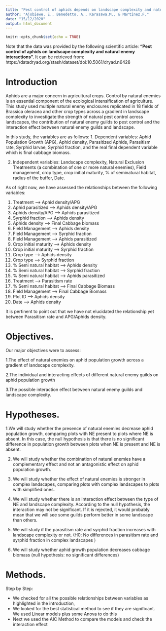 ```yaml
---
title: "Pest control of aphids depends on landscape complexity and natural enemy interactions"
author: "Ajobiewe, E., Benedetto, A., Karasawa,M., & Martinez,F."
date: "15/12/2020"
output: html_document
---
```


```r
knitr::opts_chunk$set(echo = TRUE)
```
Note that the data was provided by the following scientific article: **“Pest control of aphids on landscape complexity and natural enemy interactions”.** 
It can be retrieved from: https://datadryad.org/stash/dataset/doi:10.5061/dryad.n6428

# Introduction

Aphids are a major concern in agricultural crops. Control by natural enemies is an essential component of the ecological intensification of agriculture. 
This study used multiple natural enemy enclosures replicated in 18 fields of Brassica oleracea and other crop types across a gradient in landscape complexity to investigate:the strength of natural pest control across landscapes, the contribution of natural enemy guilds to pest control and the interaction effect between natural enemy guilds and landscape. 

In this study, the variables are as follows:
1. Dependent variables: Aphid Population Growth (APG), Aphid density, Parasitized Aphids, Parasitism rate, Syrphid larvae, Syrphid fraction, and the real final dependent variable which is final cabbage biomass. 

2. Independent variables: Landscape complexity, Natural Exclusion Treatments (a combination of one or more natural enemies), Field management, crop type, crop initial maturity, % of seminatural habitat, radius of the buffer, Date. 

As of right now, we have assessed the relationships between the following variables:

1. Treatment --> Aphid density/APG
2. Aphid parasitized --> Aphids density/APG
3. Aphids density/APG --> Aphids parasitized
4. Syrphid fraction --> Aphids density
5. Aphids density --> Final Cabbage biomass
6. Field Management --> Aphids density
7. Field Management --> Syrphid fraction
8. Field Management --> Aphids parasitized
9. Crop initial maturity --> Aphids density
10. Crop initial maturity --> Syrphid fraction
11. Crop type --> Aphids density
12. Crop type --> Syrphid fraction
13. % Semi natural habitat --> Aphids density
14. % Semi natural habitat --> Syrphid fraction
15. % Semi natural habitat --> Aphids parasitized 
16. Treatment --> Parasitism rate
17. % Semi natural habitat --> Final Cabbage Biomass
18. Field Management --> Final Cabbage Biomass
19. Plot ID --> Aphids density
20. Date --> Aphids density

It is pertinent to point out that we have not elucidated the relationship yet between Parasitism rate and APG/Aphids density.

# Objectives.

Our major objectives were to assess:

1.The effect of natural enemies on aphid population growth across a gradient of landscape complexity.

2.The individual and interacting effects of different natural enemy guilds on aphid population growth

3.The possible interaction effect between natural enemy guilds and landscape complexity.

# Hypotheses.

1.We will study whether the presence of natural enemies decrease aphid population growth, comparing plots with NE present to plots where NE is absent. In this case, the null hypothesis is that there is no significant difference in population growth between plots when NE is present and NE is absent. 

2. We will study whether the combination of natural enemies have a complementary effect and not an antagonistic effect on aphid population growth. 

3.	We will study whether the effect of natural enemies is stronger in complex landscapes, comparing plots with complex landscapes to plots with simplified ones. 

4.	We will study whether there is an interaction effect between the type of NE and landscape complexity. According to the null hypothesis, the interaction may not be significant. If it is rejected, it would probably mean that we will see some guilds perform better in some landscape than others.
5.	We will study if the parasitism rate and syrphid fraction increases with landscape complexity or not. (H0; No differences in parasitism rate and syrphid fraction in complex landscapes )
6.	We will study whether aphid growth population decreases cabbage biomass (null hypothesis: no significant differences)

# Methods.
Step by Step:

- We checked for all the possible relationships between variables as highlighted in the introduction, 
- We looked for the best statistical method to see if they are significant. We used Linear models plus some Anova to do this
- Next we used the AIC Method to compare the models and check the interaction effect

